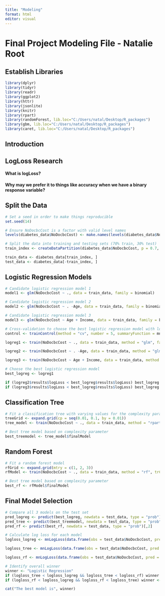 ```yaml
---
title: "Modeling"
format: html
editor: visual
---
```


# Final Project Modeling File - Natalie Root

## Establish Libraries

```r
library(dplyr)
library(tidyr)
library(readr)
library(ggplot2)
library(httr)
library(jsonlite)
library(knitr)
library(rpart)
library(randomForest, lib.loc="C:/Users/natal/Desktop/R_packages")
library(gbm, lib.loc="C:/Users/natal/Desktop/R_packages")
library(caret, lib.loc="C:/Users/natal/Desktop/R_packages")
```

## Introduction


## LogLoss Research

#### What is logLoss?


#### Why may we prefer it to things like accuracy when we have a binary response variable?


## Split the Data

```r
# Set a seed in order to make things reproducible
set.seed(14)
```

```r
# Ensure NoDocbcCost is a factor with valid level names
levels(diabetes_data$NoDocbcCost) <- make.names(levels(diabetes_data$NoDocbcCost))
```

```r
# Split the data into training and testing sets (70% train, 30% test)
train_index <- createDataPartition(diabetes_data$NoDocbcCost, p = 0.7, list = FALSE)

train_data <- diabetes_data[train_index, ]
test_data <- diabetes_data[-train_index, ]
```

## Logistic Regression Models

```r
# Candidate logistic regression model 1
model1 <- glm(NoDocbcCost ~ ., data = train_data, family = binomial)
```

```r
# Candidate logistic regression model 2
model2 <- glm(NoDocbcCost ~ . -Age, data = train_data, family = binomial)
```

```r
# Candidate logistic regression model 3
model3 <- glm(NoDocbcCost ~ Age + Income, data = train_data, family = binomial)
```

```r
# Cross-validation to choose the best logistic regression model with logLoss as metric
control <- trainControl(method = "cv", number = 5, summaryFunction = mnLogLoss, classProbs = TRUE)
```
```r
logreg1 <- train(NoDocbcCost ~ ., data = train_data, method = "glm", family = binomial, trControl = control)
```

```r
logreg2 <- train(NoDocbcCost ~ . -Age, data = train_data, method = "glm", family = binomial, trControl = control)
```

```r
logreg3 <- train(NoDocbcCost ~ Age + Income, data = train_data, method = "glm", family = binomial, trControl = control)
```
```r
# Choose the best logistic regression model
best_logreg <- logreg1

if (logreg2$results$logLoss < best_logreg$results$logLoss) best_logreg <- logreg2
if (logreg3$results$logLoss < best_logreg$results$logLoss) best_logreg <- logreg3
```


## Classification Tree


```r
# Fit a classification tree with varying values for the complexity parameter
treeGrid <- expand.grid(cp = seq(0.01, 0.1, by = 0.01))
tree_model <- train(NoDocbcCost ~ ., data = train_data, method = "rpart", trControl = control, tuneGrid = treeGrid)
```

```r
# Best tree model based on complexity parameter
best_treemodel <- tree_model$finalModel
```

## Random Forest

```r
# Fit a random forest model
rfGrid <- expand.grid(mtry = c(1, 2, 3))
rfModel <- train(NoDocbcCost ~ ., data = train_data, method = "rf", trControl = control, tuneGrid = rfGrid)
```

```r
# Best tree model based on complexity parameter
best_rf <- rfModel$finalModel
```

## Final Model Selection

```r
# Compare all 3 models on the test set
pred_logreg <- predict(best_logreg, newdata = test_data, type = "prob")[,2]
pred_tree <- predict(best_treemodel, newdata = test_data, type = "prob")[,2]
pred_rf <- predict(best_rf, newdata = test_data, type = "prob")[,2]
```

```r
# Calculate log loss for each model
logloss_logreg <- mnLogLoss(data.frame(obs = test_data$NoDocbcCost, pred = ifelse(pred_logreg > 0.5, 1, 0), Yes = pred_logreg, No = 1 - pred_logreg))

logloss_tree <- mnLogLoss(data.frame(obs = test_data$NoDocbcCost, pred = ifelse(pred_tree > 0.5, 1, 0), Yes = pred_tree, No = 1 - pred_tree))

logloss_rf <- mnLogLoss(data.frame(obs = test_data$NoDocbcCost, pred = ifelse(pred_rf > 0.5, 1, 0), Yes = pred_rf, No = 1 - pred_rf))
```
```r
# Identify overall winner
winner <- "Logistic Regression"
if (logloss_tree < logloss_logreg && logloss_tree < logloss_rf) winner <- "Classification Tree"
if (logloss_rf < logloss_logreg && logloss_rf < logloss_tree) winner <- "Random Forest"

cat("The best model is", winner)
```

